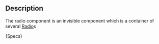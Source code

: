 
## Description
The radio component is an invisible component which is a container of several [Radio](/)s

<Description>{Specs}</Description>
